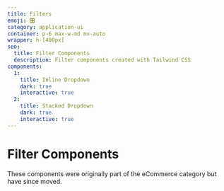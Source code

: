 ```yaml
---
title: Filters
emoji: 🎛️
category: application-ui
container: p-6 max-w-md mx-auto
wrapper: h-[400px]
seo:
  title: Filter Components
  description: Filter components created with Tailwind CSS
components:
  1:
    title: Inline Dropdown
    dark: true
    interactive: true
  2:
    title: Stacked Dropdown
    dark: true
    interactive: true
---
```


# Filter Components

<div class="max-w-prose text-pretty">
  These components were originally part of the eCommerce category but have since moved.
</div>

<CollectionList componentsData={componentsData} componentContainer={componentContainer} />
